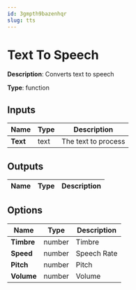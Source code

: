 ```yaml
---
id: 3gmpth9bazenhqr
slug: tts
---
```


# Text To Speech

**Description**: Converts text to speech

**Type**: function

## Inputs

| Name | Type | Description |
| --- | --- | --- |
| **Text** | text | The text to process |
## Outputs

| Name | Type | Description |
| --- | --- | --- |
## Options

| Name | Type | Description |
| --- | --- | --- |
| **Timbre** | number | Timbre |
| **Speed** | number | Speech Rate |
| **Pitch** | number | Pitch |
| **Volume** | number | Volume |
